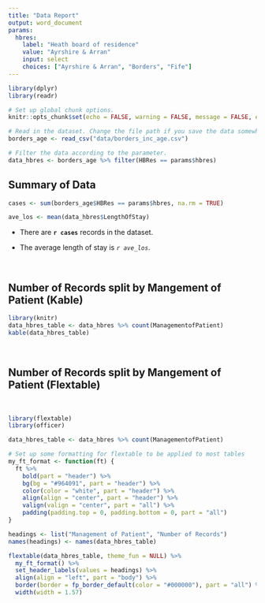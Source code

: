 ```yaml
---
title: "Data Report"
output: word_document
params:
  hbres: 
    label: "Heath board of residence"
    value: "Ayrshire & Arran"
    input: select
    choices: ["Ayrshire & Arran", "Borders", "Fife"]
---
```


```r
library(dplyr)
library(readr)

# Set up global chunk options.
knitr::opts_chunk$set(echo = FALSE, warning = FALSE, message = FALSE, error = FALSE)

# Read in the dataset. Change the file path if you save the data somewhere else.
borders_age <- read_csv("data/borders_inc_age.csv")

# Filter the data according to the parameter.
data_hbres <- borders_age %>% filter(HBRes == params$hbres)
```

## Summary of Data

```r
cases <- sum(borders_age$HBRes == params$hbres, na.rm = TRUE)
```

```r
ave_los <- mean(data_hbres$LengthOfStay)
```

* There are **`r cases`** records in the dataset.

* The average length of stay is *`r ave_los`*.

<br>

## Number of Records split by Mangement of Patient (Kable)

```r
library(knitr)
data_hbres_table <- data_hbres %>% count(ManagementofPatient)
kable(data_hbres_table)
```

<br>

## Number of Records split by Mangement of Patient (Flextable)

<br>

```r
library(flextable)
library(officer)

data_hbres_table <- data_hbres %>% count(ManagementofPatient)

# Set up some formatting for flextable to be applied to most tables
my_ft_format <- function(ft) {
  ft %>% 
    bold(part = "header") %>% 
    bg(bg = "#964091", part = "header") %>% 
    color(color = "white", part = "header") %>% 
    align(align = "center", part = "header") %>% 
    valign(valign = "center", part = "all") %>% 
    padding(padding.top = 0, padding.bottom = 0, part = "all")
}

headings <- list("Management of Patient", "Number of Records")
names(headings) <- names(data_hbres_table)

flextable(data_hbres_table, theme_fun = NULL) %>% 
  my_ft_format() %>% 
  set_header_labels(values = headings) %>% 
  align(align = "left", part = "body") %>% 
  border(border = fp_border_default(color = "#000000"), part = "all") %>% 
  width(width = 1.57)
```
